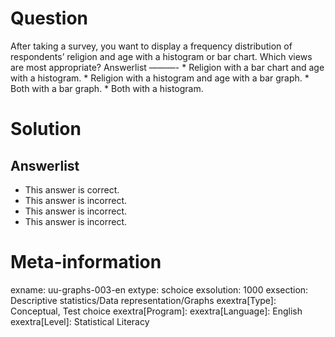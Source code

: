 Question
========
  
After taking a survey, you want to display a frequency distribution of respondents' religion and age with a histogram or bar chart. Which views are most appropriate? 
Answerlist
----------
* Religion with a bar chart and age with a histogram.
* Religion with a histogram and age with a bar graph.
* Both with a bar graph.
* Both with a histogram.

Solution
========
  

Answerlist
----------
* This answer is correct.
* This answer is incorrect.
* This answer is incorrect.
* This answer is incorrect.

Meta-information
================
exname: uu-graphs-003-en
extype: schoice
exsolution: 1000
exsection: Descriptive statistics/Data representation/Graphs
exextra[Type]: Conceptual, Test choice
exextra[Program]: 
exextra[Language]: English
exextra[Level]: Statistical Literacy
